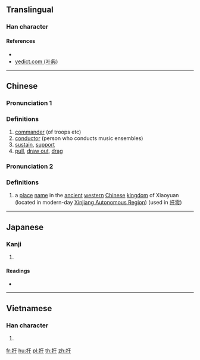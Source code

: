 ==Translingual==

===Han character===
{{Han char|rn=64|rad=手|as=03|sn=6|four=51040|canj=QMD|ids=⿰扌于}}

====References====
* {{Han ref|kx=0417.240|dkj=11799|dj=0764.160|hdz=31829.010|uh=625C|ud=25180|bh=C9E3|bd=51683}}
* [http://yedict.com/htm/62/625C.htm yedict.com (叶典)]

----

==Chinese==
{{zh-forms}}

===Pronunciation 1===
{{zh-pron
|m=yū
|c=jyu1
|mc=y
|oc=y
|ma=
|cat=n,v
}}

===Definitions===
# [[commander]] (of troops etc)
# [[conductor]] (person who conducts music ensembles)
# [[sustain]], [[support]]
# [[pull]], [[draw out]], [[drag]]

===Pronunciation 2===
{{zh-pron
|m=wū
|c=
|ma=
|cat=pn
}}

===Definitions===
# a [[place]] [[name]] in the [[ancient]] [[western]] [[Chinese]] [[kingdom]] of Xiaoyuan (located in modern-day [[Xinjiang|Xinjiang Autonomous Region]]) (used in [[扜零]])

----

==Japanese==

===Kanji===
{{ja-kanji|grade=|rs=手03}}

# {{defn|lang=ja|sort=手03}}

====Readings====
* {{ja-readings|on=[[う]] (u), [[く]] (ku)|kun=[[さしまねく]] (sashimaneku)}}

----

==Vietnamese==

===Han character===
{{vi-readings|rs=手03|hanviet=vo}}

# {{defn|lang=vi|sort=手03}}

[[fr:扜]]
[[hu:扜]]
[[pl:扜]]
[[th:扜]]
[[zh:扜]]